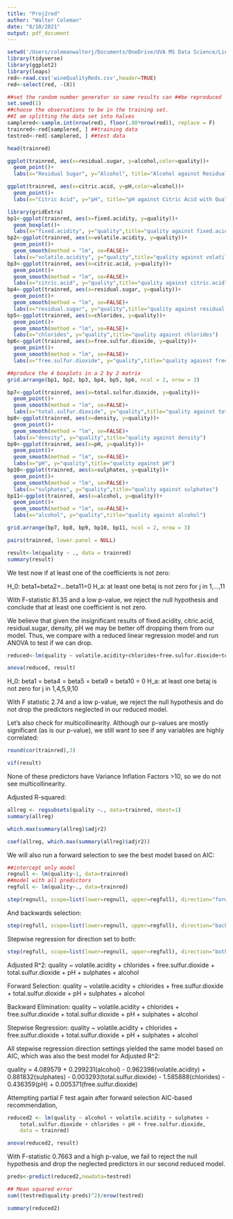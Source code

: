 ```yaml
---
title: "Proj2red"
author: "Walter Coleman"
date: "8/10/2021"
output: pdf_document
---
```

```r
setwd('/Users/colemanwalterj/Documents/OneDrive/UVA MS Data Science/Linear Models for DS')
library(tidyverse)
library(ggplot2)
library(leaps)
red<-read.csv('wineQualityReds.csv',header=TRUE)
red<-select(red, -(X))

##set the random number generator so same results can ##be reproduced
set.seed(1)
##choose the observations to be in the training set.
##I am splitting the data set into halves 
samplered<-sample.int(nrow(red), floor(.80*nrow(red)), replace = F) 
trainred<-red[samplered, ] ##training data
testred<-red[-samplered, ] ##test data

head(trainred)
```
```r
ggplot(trainred, aes(x=residual.sugar, y=alcohol,color=quality))+
  geom_point()+
  labs(x="Residual Sugar", y="Alcohol", title="Alcohol against Residual Sugar with Quality")
```
```r
ggplot(trainred, aes(x=citric.acid, y=pH,color=alcohol))+
  geom_point()+
  labs(x="Citric Acid", y="pH", title="pH against Citric Acid with Quality")
```

```r
library(gridExtra)
bp1<-ggplot(trainred, aes(x=fixed.acidity, y=quality))+
  geom_boxplot()+
  labs(x="fixed.acidity", y="quality",title="quality against fixed.acidity")
bp2<-ggplot(trainred, aes(x=volatile.acidity, y=quality))+
  geom_point()+
  geom_smooth(method = "lm", se=FALSE)+
  labs(x="volatile.acidity", y="quality",title="quality against volatile.acidity")
bp3<-ggplot(trainred, aes(x=citric.acid, y=quality))+
  geom_point()+
  geom_smooth(method = "lm", se=FALSE)+
  labs(x="citric.acid", y="quality",title="quality against citric.acid")
bp4<-ggplot(trainred, aes(x=residual.sugar, y=quality))+
  geom_point()+
  geom_smooth(method = "lm", se=FALSE)+
  labs(x="residual.sugar", y="quality",title="quality against residual.sugar")
bp5<-ggplot(trainred, aes(x=chlorides, y=quality))+
  geom_point()+
  geom_smooth(method = "lm", se=FALSE)+
  labs(x="chlorides", y="quality",title="quality against chlorides")
bp6<-ggplot(trainred, aes(x=free.sulfur.dioxide, y=quality))+
  geom_point()+
  geom_smooth(method = "lm", se=FALSE)+
  labs(x="free.sulfur.dioxide", y="quality",title="quality against free.sulfur.dioxide")

##produce the 4 boxplots in a 2 by 2 matrix
grid.arrange(bp1, bp2, bp3, bp4, bp5, bp6, ncol = 2, nrow = 3)
```
```r
bp7<-ggplot(trainred, aes(x=total.sulfur.dioxide, y=quality))+
  geom_point()+
  geom_smooth(method = "lm", se=FALSE)+
  labs(x="total.sulfur.dioxide", y="quality",title="quality against total.sulfur.dioxide")
bp8<-ggplot(trainred, aes(x=density, y=quality))+
  geom_point()+
  geom_smooth(method = "lm", se=FALSE)+
  labs(x="density", y="quality",title="quality against density")
bp9<-ggplot(trainred, aes(x=pH, y=quality))+
  geom_point()+
  geom_smooth(method = "lm", se=FALSE)+
  labs(x="pH", y="quality",title="quality against pH")
bp10<-ggplot(trainred, aes(x=sulphates, y=quality))+
  geom_point()+
  geom_smooth(method = "lm", se=FALSE)+
  labs(x="sulphates", y="quality",title="quality against sulphates")
bp11<-ggplot(trainred, aes(x=alcohol, y=quality))+
  geom_point()+
  geom_smooth(method = "lm", se=FALSE)+
  labs(x="alcohol", y="quality",title="quality against alcohol")

grid.arrange(bp7, bp8, bp9, bp10, bp11, ncol = 2, nrow = 3)
```

```r
pairs(trainred, lower.panel = NULL)
```

```r
result<-lm(quality ~ ., data = trainred)
summary(result)
```

We test now if at least one of the coefficients is not zero:

H_0: beta1=beta2=...beta11=0
H_a: at least one betaj is not zero for j in 1,...,11

With F-statistic 81.35 and a low p-value, we reject the null hypothesis and conclude that at least one coefficient is not zero.

We believe that given the insignificant results of fixed.acidity, citric.acid, residual.sugar, density, pH we may be better off dropping them from our model. Thus, we compare with a reduced linear regression model and run ANOVA to test if we can drop.
```r
reduced<-lm(quality ~ volatile.acidity+chlorides+free.sulfur.dioxide+total.sulfur.dioxide+sulphates+alcohol, data=trainred)

anova(reduced, result)
```

H_0: beta1 = beta4 = beta5 = beta9 = beta10 = 0
H_a: at least one betaj is not zero for j in 1,4,5,9,10

With F statistic 2.74 and a low p-value, we reject the null hypothesis and do not drop the predictors neglected in our reduced model.

Let's also check for multicollinearity. Although our p-values are mostly significant (as is our p-value), we still want to see if any variables are highly correlated:
```r
round(cor(trainred),3)
```
```r
vif(result)
```
None of these predictors have Variance Inflation Factors >10, so we do not see multicollinearity. 

Adjusted R-squared:
```r
allreg <- regsubsets(quality ~., data=trainred, nbest=1)
summary(allreg)
```
```r
which.max(summary(allreg)$adjr2)
```
```r
coef(allreg, which.max(summary(allreg)$adjr2))
```


We will also run a forward selection to see the best model based on AIC:
```r
##intercept only model
regnull <- lm(quality~1, data=trainred) 
##model with all predictors 
regfull <- lm(quality~., data=trainred)

step(regnull, scope=list(lower=regnull, upper=regfull), direction="forward")
```

And backwards selection:
```r
step(regfull, scope=list(lower=regnull, upper=regfull), direction="backward")
```

Stepwise regression for direction set to both:
```r
step(regfull, scope=list(lower=regnull, upper=regfull), direction="both")
```

Adjusted R^2:
quality ~ volatile.acidity + chlorides + free.sulfur.dioxide + total.sulfur.dioxide + pH + sulphates + alcohol 

Forward Selection:
quality ~ volatile.acidity + chlorides + free.sulfur.dioxide + total.sulfur.dioxide + pH + sulphates + alcohol

Backward Elimination:
quality ~ volatile.acidity + chlorides + free.sulfur.dioxide + total.sulfur.dioxide + pH + sulphates + alcohol

Stepwise Regression:
quality ~ volatile.acidity + chlorides + free.sulfur.dioxide + total.sulfur.dioxide + pH + sulphates + alcohol

All stepwise regression direction settings yielded the same model based on AIC, which was also the best model for Adjusted R^2:

quality = 4.089579 + 0.299231(alcohol) - 0.962398(volatile.acidity) + 0.881832(sulphates) - 0.003293(total.sulfur.dioxide) - 1.585888(chlorides) - 0.436359(pH) +  0.005371(free.sulfur.dioxide)

Attempting partial F test again after forward selection AIC-based recommendation, 
```r
reduced2 <- lm(quality ~ alcohol + volatile.acidity + sulphates + 
    total.sulfur.dioxide + chlorides + pH + free.sulfur.dioxide, 
    data = trainred)

anova(reduced2, result)
```

With F-statistic 0.7663 and a high p-value, we fail to reject the null hypothesis and drop the neglected predictors in our second reduced model.

```r
preds<-predict(reduced2,newdata=testred)

## Mean squared error
sum((testred$quality-preds)^2)/nrow(testred)
```
```r
summary(reduced2)
```
